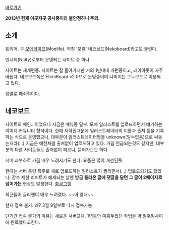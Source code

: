 [http://treer.net/ 바로가기]

'''2013년 현재 이곳저곳 공사중이라 불안정하니 주의.'''

== 소개 ==

트리어. 구 [[모에]]라이프(Moelife). 약칭 '모랖' 네코보드(Nekoboard)라고도 불린다.

엔시티(Ncity)로부터 운영되는 사이트 중 하나.

사이트는 재개편중. 사이트는 잘 돌아가지만 거의 1년내내 개편중이고, 레이아웃이 자주 바뀐다.
네코보드쪽은 EtchiBoard v2.0으로 운영중이며 나머지는 그누보드로 이용되고 있다.

정말로 폐쇠적이다.

== 네코보드 ==
사이트의 메인.. 이었으나 지금은 메뉴중 일부.
모에 일러스트를 업로드하면서 얘기하는 이미지 커뮤니티 형식이다. 한때 저작권때문에 일러스트레이터의 이름과 출처 등을 기록하는 식으로 운영했으나, 대부분이 일러스트레이터명을 unknown(알수없음)으로 써놓는지라(...) 지금은 예전처럼 출처없이 업로드하고 있다. 가끔 언급되는것도 같지만, 대부분의 다른 사이트들도 출처없이 퍼오니, 묻혀가는듯 하다.

서버 과부하로 가끔 매우 느려지기도 한다. 요즘은 많이 개선된듯.

한때는 서버 용량 폭주로 새로 업로드하는 일러스트가 짤리면서(...) 업로드되기도 했었다. 장수 제한 리미트가 해제되는 날엔 '''방금 올라온 글에 댓글을 달면 그 글이 2페이지로 넘어가는''' 현상도 발생한다. [[충공그깽]]

최근들어 글리젠이 매우 느려졌다. ~~아 앙대~~


현재 접속 불가. 왜?
3월 9일부로 다시 접속가능

단기간 접속 불가의 이유는 새로운 서버교체. 1년동안 미뤄두었던 작업을 약 일주일사이에 완료했다고한다.
